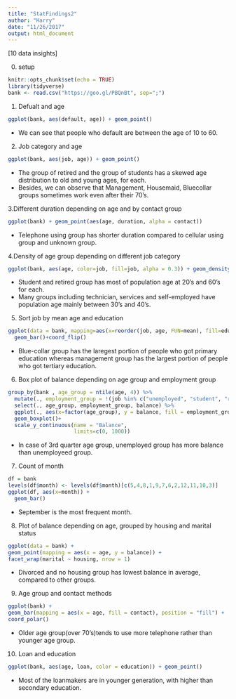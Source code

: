 ```yaml
---
title: "StatFindings2"
author: "Harry"
date: "11/26/2017"
output: html_document
---
```

[10 data insights]

0. setup
```r
knitr::opts_chunk$set(echo = TRUE)
library(tidyverse)
bank <- read.csv("https://goo.gl/PBQnBt", sep=";")
```

1. Defualt and age
```r
ggplot(bank, aes(default, age)) + geom_point()

```
<p>
- We can see that people who default are between the age of 10 to 60.


2. Job category and age
```r
ggplot(bank, aes(job, age)) + geom_point()
```
<p>
- The group of retired and the group of students has a skewed age distribution to old and young ages, for each.
- Besides, we can observe that Management, Housemaid, Bluecollar groups sometimes work even after their 70's.


3.Different duration depending on age and by contact group
```r
ggplot(bank) + geom_point(aes(age, duration, alpha = contact))

```
<p>
- Telephone using group has shorter duration compared to cellular using group and unknown group.


4.Density of age group depending on different job category
```r
ggplot(bank, aes(age, color=job, fill=job, alpha = 0.3)) + geom_density()
```
<p>
- Student and retired group has most of population age at 20's and 60's for each.
- Many groups including technician, services and self-employed have population age mainly between 30's and 40's.


5. Sort job by mean age and education
```r
ggplot(data = bank, mapping=aes(x=reorder(job, age, FUN=mean), fill=education))+
  geom_bar()+coord_flip()
```
<p>
- Blue-collar group has the laregest portion of people who got primary education whereas management group has the largest portion of people who got tertiary education.


6. Box plot of balance depending on age group and employment group
```r
group_by(bank , age_group = ntile(age, 4)) %>%
  mutate(., employment_group = !(job %in% c("unemployed", "student", "retired", "unknown"))) %>%
  select(., age_group, employment_group, balance) %>%
  ggplot(., aes(x=factor(age_group), y = balance, fill = employment_group))+
  geom_boxplot()+
  scale_y_continuous(name = "Balance",
                     limits=c(0, 1000))
```
<p>
- In case of 3rd quarter age group, unemployed group has more balance than unemployeed group.


7. Count of month
```r
df = bank
levels(df$month) <- levels(df$month)[c(5,4,8,1,9,7,6,2,12,11,10,3)]
ggplot(df, aes(x=month)) +
  geom_bar()
```
<p>
- September is the most frequent month.


8. Plot of balance depending on age, grouped by housing and marital status
```r
ggplot(data = bank) +
geom_point(mapping = aes(x = age, y = balance)) +
facet_wrap(marital ~ housing, nrow = 1)
```
<p>
- Divorced and no housing group has lowest balance in average, compared to other groups.


9. Age group and contact methods
```r
ggplot(bank) +
geom_bar(mapping = aes(x = age, fill = contact), position = "fill") +
coord_polar()
```
<p>
- Older age group(over 70's)tends to use more telephone rather than younger age group.


10. Loan and education
```r
ggplot(bank, aes(age, loan, color = education)) + geom_point()
```
<p>
- Most of the loanmakers are in younger generation, with higher than secondary education.
